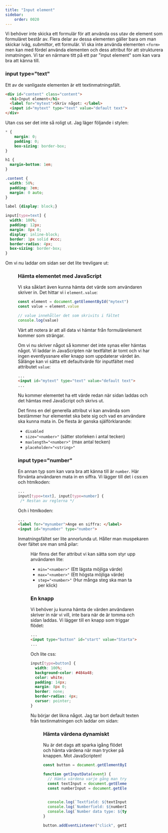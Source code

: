 ```yaml
---
title: "Input element"
sidebar:
    order: 0020
---
```



Vi behöver inte skicka ett formulär för att använda oss utav de element som formuläret består av. Flera delar av dessa elementen gäller bara om man skickar iväg, *submittar*, ett formulär. Vi ska inte använda elementen `<form>` men kan med fördel använda elementen och dess attribut för att strukturera inmatningen. Vi tar en närmare titt på ett par "input element" som kan vara bra att känna till.



### input type="text"

Ett av de vanligaste elementen är ett textinmatningsfält. 

```html title="type=text"
<div id="content" class="content">
  <h1>Input element</h1>
  <label for="mytext">Skriv något: </label>
  <input id="mytext" type="text" value="default text">
</div>
```

Utan css ser det inte så roligt ut. Jag läger följande i stylen:

```css title="css"
* {
    margin: 0;
    padding: 0;
    box-sizing: border-box;
}

h1 {
  margin-bottom: 1em;
}

.content {
  width: 50%;
  padding: 3em;
  margin: 0 auto;
}

label {display: block;}

input[type=text] {
  width: 100%;
  padding: 12px;
  margin: 8px 0;
  display: inline-block;
  border: 1px solid #ccc;
  border-radius: 4px;
  box-sizing: border-box;
}
```

Om vi nu laddar om sidan ser det lite trevligare ut:

<Figure 
    src={input1}
    caption="Ett textinmatningsfält."
/>



### Hämta elementet med JavaScript

Vi ska såklart även kunna hämta det värde som användaren skriver in. Det hittar vi i `element.value`:

```js title="Hämta värdet"
const element = document.getElementById("mytext")
const value = element.value

// value innehåller det som skrivits i fältet
console.log(value)
```

Värt att notera är att all data vi hämtar från formulärelement kommer som strängar.

Om vi nu skriver något så kommer det inte synas eller hämtas något. Vi laddar in JavaScripten när textfältet är tomt och vi har ingen eventlyssnare eller knapp som uppdaterar värdet än. Sålänge kan vi sätta ett defaultvärde för inputfältet med attributet `value`:

```html title="attr. value"
...
<input id="mytext" type="text" value="default text">
...
``` 

Nu kommer elementet ha ett värde redan när sidan laddas och det hämtas med JavaScript och skrivs ut.

Det finns en del generella attribut vi kan använda som bestämmer hur elementet ska bete sig och vad en användare ska kunna mata in. De flesta är ganska själförklarande:

* `disabled`
* `size="<number>"` (sätter storleken i antal tecken)
* `maxlength="<number>"` (max antal tecken)
* `placeholder="<string>"`



### input type="number"

En annan typ som kan vara bra att känna till är `number`. Här förvänta användaren mata in en siffra. Vi lägger till det i css:en och htmlkoden:

```css title="css"
...
input[type=text], input[type=number] {
 /* Restan av reglerna */
```

Och i htmlkoden:

```html title="type=number"
...
<label for="mynumber">Ange en siffra: </label>
<input id="mynumber" type="number">
```

Inmatningsfältet ser lite annorlunda ut. Håller man muspekaren över fältet sre man små pilar:

<Figure 
    src={input2}
    caption="Ett nummerinmatningsfält."
/>

Här finns det fler attribut vi kan sätta som styr upp användaren lite:

* `min="<number>"` (Ett lägsta möjliga värde)
* `max="<number>"` (Ett högsta möjliga värde)
* `step="<number>"` (Hur många steg ska man ta per klick)



### En knapp

Vi behöver ju kunna hämta de värden användaren skriver in när vi vill, inte bara när de är tomma och sidan laddas. Vi lägger till en knapp som triggar flödet:

```html title="button"
...
<input type="button" id="start" value="Starta">
...
```

Och lite css:

```css title="css"
input[type=button] {
  width: 100%;
  background-color: #484a48;
  color: white;
  padding: 14px;
  margin: 8px 0;
  border: none;
  border-radius: 4px;
  cursor: pointer;
}
```

Nu börjar det likna något. Jag tar bort default texten från textinmatningen och laddar om sidan:

<Figure 
    src={input3}
    caption="En knapp."
/>



### Hämta värdena dynamiskt

Nu är det dags att sparka igång flödet och hämta värdena när man trycker på knappen. Mot JavaScripten!

```javascript title="eventlyssnare"
const button = document.getElementById("start")

function getInputData(event) {
  // Hämta värdena varje gång man trycker på knappen
  const textInput = document.getElementById("mytext").value
  const numberInput = document.getElementById("mynumber").value
  

  console.log(`Textfield: ${textInput}`)
  console.log(`Numberfield: ${numberInput}`)
  console.log(`Number data type: ${typeof numberInput}`) // Även input number kommer som en sträng
}

button.addEventListener("click", getInputData)
```